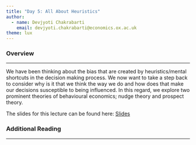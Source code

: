 ```yaml
---
title: "Day 5: All About Heuristics"
author: 
  - name: Devjyoti Chakrabarti
    email: devjyoti.chakrabarti@economics.ox.ac.uk
theme: lux      
---
```


### Overview

------------------------------------------------------------------------

We have been thinking about the bias that are created by heuristics/mental shortcuts in the decision making process. We now want to take a step back to consider why is it that we think the way we do and how does that make our decisions susceptible to being influenced. In this regard, we explore two prominent theories of behavioural economics; nudge theory and prospect theory.

The slides for this lecture can be found here: [Slides](all_about_heuristics.qmd)

### Additional Reading

------------------------------------------------------------------------
